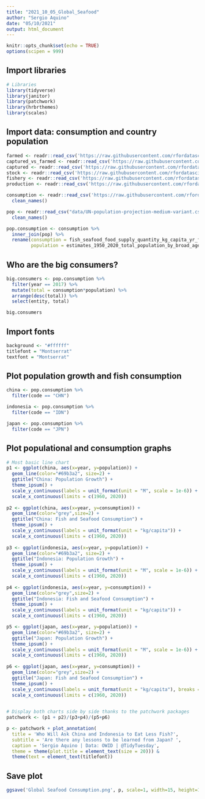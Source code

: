 ---
title: "2021_10_05_Global_Seafood"
author: "Sergio Aquino"
date: "05/10/2021"
output: html_document
---


```{r setup, include=FALSE}
knitr::opts_chunk$set(echo = TRUE)
options(scipen = 999)
```


## Import libraries

```{r, include=FALSE}
# Libraries
library(tidyverse)
library(janitor)
library(patchwork) 
library(hrbrthemes)
library(scales)
```


## Import data: consumption and country population

```{r, include=FALSE }
farmed <- readr::read_csv('https://raw.githubusercontent.com/rfordatascience/tidytuesday/master/data/2021/2021-10-12/aquaculture-farmed-fish-production.csv')
captured_vs_farmed <- readr::read_csv('https://raw.githubusercontent.com/rfordatascience/tidytuesday/master/data/2021/2021-10-12/capture-fisheries-vs-aquaculture.csv')
captured <- readr::read_csv('https://raw.githubusercontent.com/rfordatascience/tidytuesday/master/data/2021/2021-10-12/capture-fishery-production.csv')
stock <- readr::read_csv('https://raw.githubusercontent.com/rfordatascience/tidytuesday/master/data/2021/2021-10-12/fish-stocks-within-sustainable-levels.csv')
fishery <- readr::read_csv('https://raw.githubusercontent.com/rfordatascience/tidytuesday/master/data/2021/2021-10-12/global-fishery-catch-by-sector.csv')
production <- readr::read_csv('https://raw.githubusercontent.com/rfordatascience/tidytuesday/master/data/2021/2021-10-12/seafood-and-fish-production-thousand-tonnes.csv')

consumption <- readr::read_csv('https://raw.githubusercontent.com/rfordatascience/tidytuesday/master/data/2021/2021-10-12/fish-and-seafood-consumption-per-capita.csv') %>% 
  clean_names()

pop <- readr::read_csv("data/UN-population-projection-medium-variant.csv") %>% 
  clean_names() 

pop.consumption <- consumption %>% 
  inner_join(pop) %>% 
  rename(consumption = fish_seafood_food_supply_quantity_kg_capita_yr_fao_2020,
         population = estimates_1950_2020_total_population_by_broad_age_group_both_sexes_combined_thousands_total)
```

## Who are the big consumers?

```{r}
big.consumers <- pop.consumption %>% 
  filter(year == 2017) %>% 
  mutate(total = consumption*population) %>% 
  arrange(desc(total)) %>% 
  select(entity, total)

big.consumers
```

## Import fonts

```{r}
background <- "#ffffff"
titlefont = "Montserrat"
textfont = "Montserrat"
```

## Plot population growth and fish consumption 

```{r}
china <- pop.consumption %>% 
  filter(code == "CHN") 

indonesia <- pop.consumption %>% 
  filter(code == "IDN")

japan <- pop.consumption %>% 
  filter(code == "JPN") 
```

## Plot populational and consumption graphs

```{r}
# Most basic line chart
p1 <- ggplot(china, aes(x=year, y=population)) +
  geom_line(color="#69b3a2", size=2) +
  ggtitle("China: Population Growth") +
  theme_ipsum() +
  scale_y_continuous(labels = unit_format(unit = "M", scale = 1e-6)) +
  scale_x_continuous(limits = c(1960, 2020))
  
p2 <- ggplot(china, aes(x=year, y=consumption)) +
  geom_line(color="grey",size=2) +
  ggtitle("China: Fish and Seafood Consumption") +
  theme_ipsum() +
  scale_y_continuous(labels = unit_format(unit = "kg/capita")) +
  scale_x_continuous(limits = c(1960, 2020))
  
p3 <- ggplot(indonesia, aes(x=year, y=population)) +
  geom_line(color="#69b3a2", size=2) +
  ggtitle("Indonesia: Population Growth") +
  theme_ipsum() +
  scale_y_continuous(labels = unit_format(unit = "M", scale = 1e-6)) +
  scale_x_continuous(limits = c(1960, 2020))
  
p4 <- ggplot(indonesia, aes(x=year, y=consumption)) +
  geom_line(color="grey",size=2) +
  ggtitle("Indonesia: Fish and Seafood Consumption") +
  theme_ipsum() +
  scale_y_continuous(labels = unit_format(unit = "kg/capita")) +
  scale_x_continuous(limits = c(1960, 2020))

p5 <- ggplot(japan, aes(x=year, y=population)) +
  geom_line(color="#69b3a2", size=2) +
  ggtitle("Japan: Population Growth") +
  theme_ipsum() +
  scale_y_continuous(labels = unit_format(unit = "M", scale = 1e-6)) +
  scale_x_continuous(limits = c(1960, 2020))
  
p6 <- ggplot(japan, aes(x=year, y=consumption)) +
  geom_line(color="grey",size=2) +
  ggtitle("Japan: Fish and Seafood Consumption") +
  theme_ipsum() +
  scale_y_continuous(labels = unit_format(unit = "kg/capita"), breaks = c(40,50,60,70)) +
  scale_x_continuous(limits = c(1960, 2020))
  

# Display both charts side by side thanks to the patchwork packages
patchwork <- (p1 + p2)/(p3+p4)/(p5+p6)

p <- patchwork + plot_annotation(
  title = 'Who Will Ask China and Indonesia to Eat Less Fish?',
  subtitle = 'Are there any lessons to be learned from Japan? ',
  caption = 'Sergio Aquino | Data: OWID | @TidyTuesday', 
  theme = theme(plot.title = element_text(size = 20))) & 
  theme(text = element_text(titlefont))
```

## Save plot
```{r}
ggsave('Global Seafood Consumption.png', p, scale=1, width=15, height=10,dpi=300)
```



